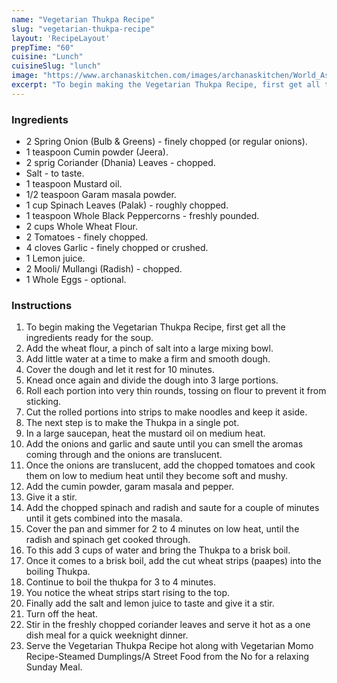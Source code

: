 ---
name: "Vegetarian Thukpa Recipe"
slug: "vegetarian-thukpa-recipe"
layout: 'RecipeLayout'
prepTime: "60"
cuisine: "Lunch"
cuisineSlug: "lunch"
image: "https://www.archanaskitchen.com/images/archanaskitchen/World_Asian/Vegetarian_Thukpa_Recipe_North_Eastern_Tibetan_Healthy_Vegetarian-1.jpg"
excerpt: "To begin making the Vegetarian Thukpa Recipe, first get all the ingredients ready for the soup"
---

### Ingredients

- 2 Spring Onion (Bulb & Greens) - finely chopped (or regular onions).
- 1 teaspoon Cumin powder (Jeera).
- 2 sprig Coriander (Dhania) Leaves - chopped.
- Salt - to taste.
- 1 teaspoon Mustard oil.
- 1/2 teaspoon Garam masala powder.
- 1 cup Spinach Leaves (Palak) - roughly chopped.
- 1 teaspoon Whole Black Peppercorns - freshly pounded.
- 2 cups Whole Wheat Flour.
- 2 Tomatoes - finely chopped.
- 4 cloves Garlic - finely chopped or crushed.
- 1 Lemon juice.
- 2 Mooli/ Mullangi (Radish) - chopped.
- 1 Whole Eggs - optional.

### Instructions

1. To begin making the Vegetarian Thukpa Recipe, first get all the ingredients ready for the soup.
1. Add the wheat flour, a pinch of salt into a large mixing bowl.
1. Add little water at a time to make a firm and smooth dough.
1. Cover the dough and let it rest for 10 minutes.
1. Knead once again and divide the dough into 3 large portions.
1. Roll each portion into very thin rounds, tossing on flour to prevent it from sticking.
1. Cut the rolled portions into strips to make noodles and keep it aside.
1. The next step is to make the Thukpa in a single pot.
1. In a large saucepan, heat the mustard oil on medium heat.
1. Add the onions and garlic and saute until you can smell the aromas coming through and the onions are translucent.
1. Once the onions are translucent, add the chopped tomatoes and cook them on low to medium heat until they become soft and mushy.
1. Add the cumin powder, garam masala and pepper.
1. Give it a stir.
1. Add the chopped spinach and radish and saute for a couple of minutes until it gets combined into the masala.
1. Cover the pan and simmer for 2 to 4 minutes on low heat, until the radish and spinach get cooked through.
1. To this add 3 cups of water and bring the Thukpa to a brisk boil.
1. Once it comes to a brisk boil, add the cut wheat strips (paapes) into the boiling Thukpa.
1. Continue to boil the thukpa for 3 to 4 minutes.
1. You notice the wheat strips start rising to the top.
1. Finally add the salt and lemon juice to taste and give it a stir.
1. Turn off the heat.
1. Stir in the freshly chopped coriander leaves and serve it hot as a one dish meal for a quick weeknight dinner.
1. Serve the Vegetarian Thukpa Recipe hot along with Vegetarian Momo Recipe-Steamed Dumplings/A Street Food from the No for a relaxing Sunday Meal.

